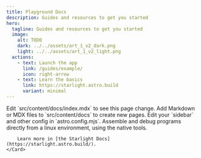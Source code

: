 ```yaml
---
title: Playground Docs
description: Guides and resources to get you started
hero:
  tagline: Guides and resources to get you started
  image:
    alt: TODO
    dark: ../../assets/art_1_v2_dark.png
    light: ../../assets/art_1_v2_light.png
  actions:
    - text: Launch the app
      link: /guides/example/
      icon: right-arrow
    - text: Learn the basics
      link: https://starlight.astro.build
      variant: minimal
---
```



<CardGrid >
	<Card title="Write assembly" >
		Edit `src/content/docs/index.mdx` to see this page change.
	</Card>
	<Card title="Understand the app panels" >
		Add Markdown or MDX files to `src/content/docs` to create new pages.
	</Card>
	<Card title="Embed the playground in your website" >
		Edit your `sidebar` and other config in `astro.config.mjs`.
	</Card>
	<Card title="Take off!" >
    Assemble and debug programs directly from a linux environment,
    using the native tools.

		Learn more in [the Starlight Docs](https://starlight.astro.build/).
	</Card>
</CardGrid>
